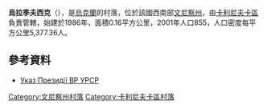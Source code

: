{{coord|49|35|11|N|28|23|1|E|scale:30000|display=title}}

'''烏拉季夫西克'''（{{lang-uk|Уладівське}}），是[[烏克蘭|烏克蘭]]的村落，位於該國西南部[[文尼察州|文尼察州]]，由[[卡利尼夫卡區|卡利尼夫卡區]]負責管轄，始建於1986年，面積0.16平方公里，2001年人口855，人口密度每平方公里5,377.36人。

==參考資料==
*[http://w1.c1.rada.gov.ua/pls/z7503/A036?rdat1=01.12.2015&vf7551=1147 Указ Президії ВР УРСР] {{Wayback|url=http://w1.c1.rada.gov.ua/pls/z7503/A036?rdat1=01.12.2015&vf7551=1147 |date=20151209063339 }}

[[Category:文尼察州村落|Category:文尼察州村落]]
[[Category:卡利尼夫卡區村落|Category:卡利尼夫卡區村落]]


{{Vinnytsia-geo-stub}}